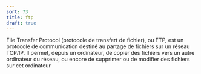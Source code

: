 ```yaml
---
sort: 73
title: ftp
draft: true
---
```


File Transfer Protocol (protocole de transfert de fichier), ou FTP, est un protocole de communication destiné au partage de fichiers sur un réseau TCP/IP. Il permet, depuis un ordinateur, de copier des fichiers vers un autre ordinateur du réseau, ou encore de supprimer ou de modifier des fichiers sur cet ordinateur
